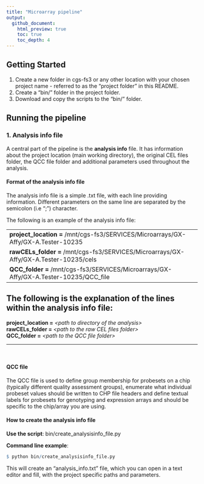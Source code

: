 ```yaml
---
title: "Microarray pipeline"
output:
  github_document:
    html_preview: true
    toc: true
    toc_depth: 4
---
```


## Getting Started
1. Create a new folder in cgs-fs3 or any other location with your chosen project name - referred to as the "project folder" in this README.   
2. Create a "bin/" folder in the project folder.   
3. Download and copy the scripts to the "bin/" folder. 


## Running the pipeline

### 1. Analysis info file
A central part of the pipeline is the **analysis info** file. It has information about the project location (main working directory), the original CEL files folder, the QCC file folder and additional parameters used throughout the analysis. 

#### Format of the analysis info file
The analysis info file is a simple .txt file, with each line providing information. Different parameters on the same line are separated by the semicolon (i.e ";") character.   

The following is an example of the analysis info file:   

----------------------------------------------------------------------------------------------------
**project_location =** /mnt/cgs-fs3/SERVICES/Microarrays/GX-Affy/GX-A.Tester-10235

**rawCELs_folder =** /mnt/cgs-fs3/SERVICES/Microarrays/GX-Affy/GX-A.Tester-10235/cels 

**QCC_folder =** /mnt/cgs-fs3/SERVICES/Microarrays/GX-Affy/GX-A.Tester-10235/QCC_file

------------------------------------------------------------------------------------------------------

The following is the explanation of the lines within the analysis info file:   
------------------------------------------------------------------------------------------------------
**project_location =** *\<path to directory of the analysis\>*   
**rawCELs_folder =** *\<path to the raw CEL files folder\>*    
**QCC_folder =** *\<path to the QCC file folder\>*    
    
 ------------------------------------------------------------------------------------------------------  
<br>   

#### QCC file   
The QCC file is used to define group membership for probesets on a chip (typically different quality assessment groups), enumerate what individual probeset values should be written to CHP file headers and define textual labels for probesets for genotyping and expression arrays and should be specific to the chip/array you are using.    


#### How to create the analysis info file

**Use the script**: bin/create_analysisinfo_file.py

**Command line example**:

```r
$ python bin/create_analysisinfo_file.py
```


This will create an "analysis_info.txt" file, which you can open in a text editor and fill, with the project specific paths and parameters.

<br>   
